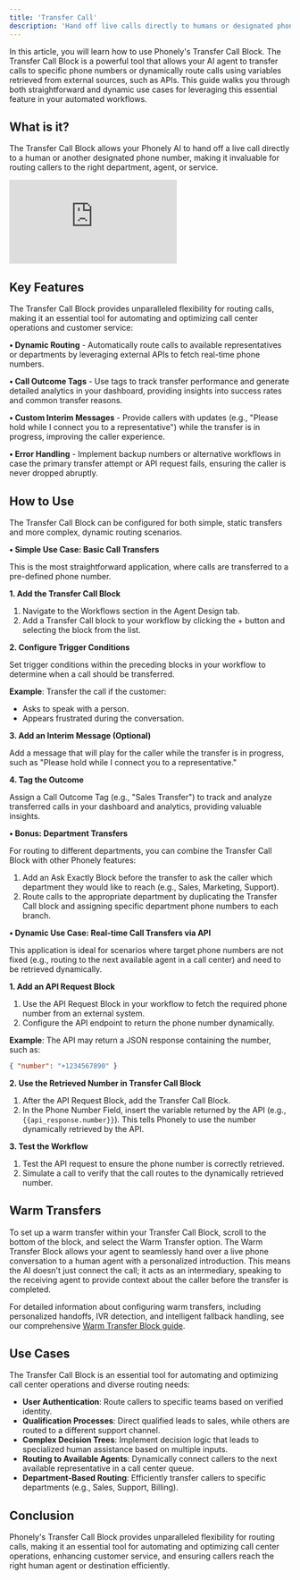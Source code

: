 ```yaml
---
title: 'Transfer Call'
description: 'Hand off live calls directly to humans or designated phone numbers with dynamic routing capabilities'
---
```

In this article, you will learn how to use Phonely's Transfer Call Block. The Transfer Call Block is a powerful tool that allows your AI agent to transfer calls to specific phone numbers or dynamically route calls using variables retrieved from external sources, such as APIs. This guide walks you through both straightforward and dynamic use cases for leveraging this essential feature in your automated workflows.

## What is it?

The Transfer Call Block allows your Phonely AI to hand off a live call directly to a human or another designated phone number, making it invaluable for routing callers to the right department, agent, or service.

<iframe src="https://www.youtube.com/embed/ddLKOGpXIMI" title="Transfer Flow Block" frameborder="0" allow="accelerometer; autoplay; clipboard-write; encrypted-media; gyroscope; picture-in-picture; web-share" referrerpolicy="strict-origin-when-cross-origin" allowfullscreen></iframe>

## Key Features

The Transfer Call Block provides unparalleled flexibility for routing calls, making it an essential tool for automating and optimizing call center operations and customer service:

**• Dynamic Routing** - Automatically route calls to available representatives or departments by leveraging external APIs to fetch real-time phone numbers.

**• Call Outcome Tags** - Use tags to track transfer performance and generate detailed analytics in your dashboard, providing insights into success rates and common transfer reasons.

**• Custom Interim Messages** - Provide callers with updates (e.g., "Please hold while I connect you to a representative") while the transfer is in progress, improving the caller experience.

**• Error Handling** - Implement backup numbers or alternative workflows in case the primary transfer attempt or API request fails, ensuring the caller is never dropped abruptly.

## How to Use

The Transfer Call Block can be configured for both simple, static transfers and more complex, dynamic routing scenarios.

**• Simple Use Case: Basic Call Transfers**

This is the most straightforward application, where calls are transferred to a pre-defined phone number.

**1. Add the Transfer Call Block**

1. Navigate to the Workflows section in the Agent Design tab.
2. Add a Transfer Call block to your workflow by clicking the + button and selecting the block from the list.

**2. Configure Trigger Conditions**

Set trigger conditions within the preceding blocks in your workflow to determine when a call should be transferred.

**Example**: Transfer the call if the customer:
- Asks to speak with a person.
- Appears frustrated during the conversation.

**3. Add an Interim Message (Optional)**

Add a message that will play for the caller while the transfer is in progress, such as "Please hold while I connect you to a representative."

**4. Tag the Outcome**

Assign a Call Outcome Tag (e.g., "Sales Transfer") to track and analyze transferred calls in your dashboard and analytics, providing valuable insights.

**• Bonus: Department Transfers**

For routing to different departments, you can combine the Transfer Call Block with other Phonely features:

1. Add an Ask Exactly Block before the transfer to ask the caller which department they would like to reach (e.g., Sales, Marketing, Support).
2. Route calls to the appropriate department by duplicating the Transfer Call block and assigning specific department phone numbers to each branch.

**• Dynamic Use Case: Real-time Call Transfers via API**

This application is ideal for scenarios where target phone numbers are not fixed (e.g., routing to the next available agent in a call center) and need to be retrieved dynamically.

**1. Add an API Request Block**

1. Use the API Request Block in your workflow to fetch the required phone number from an external system.
2. Configure the API endpoint to return the phone number dynamically.

**Example**: The API may return a JSON response containing the number, such as:

```json
{ "number": "+1234567890" }
```

**2. Use the Retrieved Number in Transfer Call Block**

1. After the API Request Block, add the Transfer Call Block.
2. In the Phone Number Field, insert the variable returned by the API (e.g., `{{api_response.number}}`). This tells Phonely to use the number dynamically retrieved by the API.

**3. Test the Workflow**

1. Test the API request to ensure the phone number is correctly retrieved.
2. Simulate a call to verify that the call routes to the dynamically retrieved number.

## Warm Transfers

To set up a warm transfer within your Transfer Call Block, scroll to the bottom of the block, and select the Warm Transfer option. The Warm Transfer Block allows your agent to seamlessly hand over a live phone conversation to a human agent with a personalized introduction. This means the AI doesn't just connect the call; it acts as an intermediary, speaking to the receiving agent to provide context about the caller before the transfer is completed.

For detailed information about configuring warm transfers, including personalized handoffs, IVR detection, and intelligent fallback handling, see our comprehensive [Warm Transfer Block guide](/home/blocks/warm-transfer).

## Use Cases

The Transfer Call Block is an essential tool for automating and optimizing call center operations and diverse routing needs:

- **User Authentication**: Route callers to specific teams based on verified identity.
- **Qualification Processes**: Direct qualified leads to sales, while others are routed to a different support channel.
- **Complex Decision Trees**: Implement decision logic that leads to specialized human assistance based on multiple inputs.
- **Routing to Available Agents**: Dynamically connect callers to the next available representative in a call center queue.
- **Department-Based Routing**: Efficiently transfer callers to specific departments (e.g., Sales, Support, Billing).

## Conclusion

Phonely's Transfer Call Block provides unparalleled flexibility for routing calls, making it an essential tool for automating and optimizing call center operations, enhancing customer service, and ensuring callers reach the right human agent or destination efficiently.
